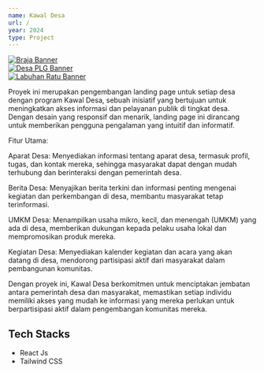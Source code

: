 ```yaml
---
name: Kawal Desa 
url: /
year: 2024
type: Project
---
```


<div className="flex flex-row space-x-4">
  <div className="w-1/3">
    <a href="https://braja-harjosari.pptik.id" target="_blank" rel="noopener noreferrer">
      <img src="/assets/portofolio/kawaldesa/braja-harjosari.png" alt="Braja Banner" className="object-cover w-full h-auto" />
    </a>
  </div>
  <div className="w-1/3">
    <a href="https://plg.pptik.id/" target="_blank" rel="noopener noreferrer">
      <img src="/assets/portofolio/kawaldesa/desa-plg.png" alt="Desa PLG Banner" className="object-cover w-full h-auto" />
    </a>
  </div>
  <div className="w-1/3">
    <a href="https://labuhan-ratu.pptik.id/" target="_blank" rel="noopener noreferrer">
      <img src="/assets/portofolio/kawaldesa/labuhan-ratu7.png" alt="Labuhan Ratu Banner" className="object-cover w-full h-auto" />
    </a>
  </div>
</div>



Proyek ini merupakan pengembangan landing page untuk setiap desa dengan program Kawal Desa, sebuah inisiatif yang bertujuan untuk meningkatkan akses informasi dan pelayanan publik di tingkat desa. Dengan desain yang responsif dan menarik, landing page ini dirancang untuk memberikan pengguna pengalaman yang intuitif dan informatif.

Fitur Utama:

<p>Aparat Desa: Menyediakan informasi tentang aparat desa, termasuk profil, tugas, dan kontak mereka, sehingga masyarakat dapat dengan mudah terhubung dan berinteraksi dengan pemerintah desa.</p>
<p>Berita Desa: Menyajikan berita terkini dan informasi penting mengenai kegiatan dan perkembangan di desa, membantu masyarakat tetap terinformasi.</p>
<p>UMKM Desa: Menampilkan usaha mikro, kecil, dan menengah (UMKM) yang ada di desa, memberikan dukungan kepada pelaku usaha lokal dan mempromosikan produk mereka.</p>
<p>Kegiatan Desa: Menyediakan kalender kegiatan dan acara yang akan datang di desa, mendorong partisipasi aktif dari masyarakat dalam pembangunan komunitas.</p>

Dengan proyek ini, Kawal Desa berkomitmen untuk menciptakan jembatan antara pemerintah desa dan masyarakat, memastikan setiap individu memiliki akses yang mudah ke informasi yang mereka perlukan untuk berpartisipasi aktif dalam pengembangan komunitas mereka.


## Tech Stacks

- React Js
- Tailwind CSS

